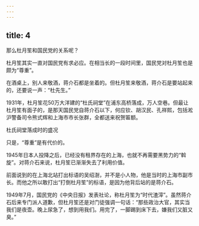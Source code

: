 ```yaml
---
---
---
```

title: 4
---



那么杜月笙和国民党的关系呢？

杜月笙其实一直对国民党有求必应。在相当长的一段时间里，国民党对杜月笙也是颇为“尊重”。

在酒桌上，别人来敬酒，蒋介石都是坐着的。但杜月笙来敬酒，蒋介石是要站起来的，还要说一声：“杜先生。”

1931年，杜月笙花50万大洋建的“杜氏祠堂”在浦东高桥落成，万人空巷。但最让杜月笙有面子的，是那天国民党自蒋介石以下，何应钦、胡汉民、孔祥熙，包括淞沪警备司令熊式辉和上海市市长张群，全都送来祝贺匾额。

杜氏祠堂落成时的盛况



只是，“尊重”是有代价的。

1945年日本人投降之后，已经没有租界存在的上海，也就不再需要黑势力的“斡旋”。对蒋介石来说，杜月笙已渐渐失去了利用价值。

前面说到的在上海北站打出标语的吴绍澍，并不是小人物，他是当时的上海市副市长。而他之所以敢打出“打倒杜月笙”的标语，是因为他背后站的是蒋介石。

1949年7月，国民党的《中央日报》发表社论，称杜月笙为“时代渣滓”。虽然蒋介石后来专门派人道歉，但杜月笙还是对门徒强调一句话：“那些政治大官，其实当我们是夜壶。晚上尿急了，想到用我们。用完了，一脚踢到床下去，嫌我们又脏又臭。”